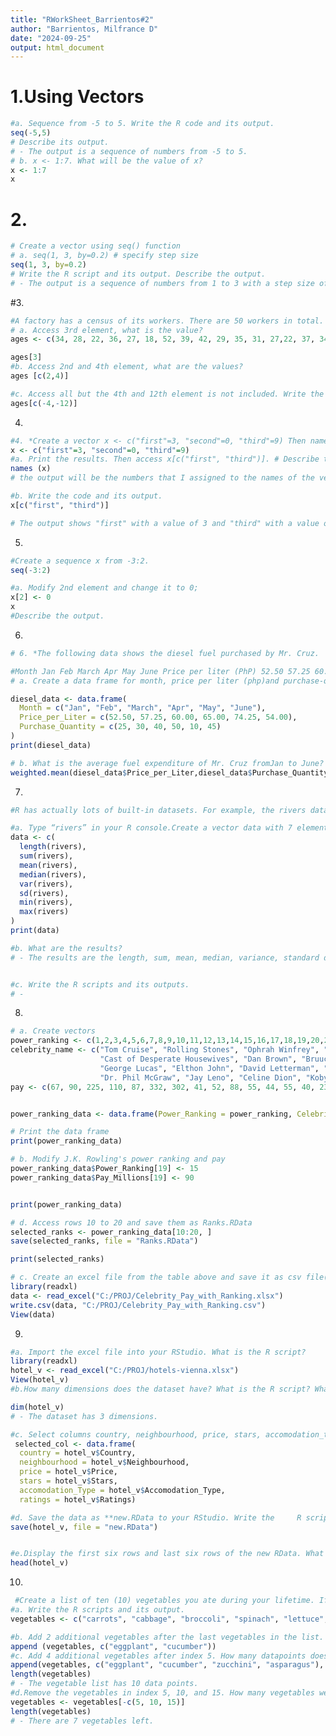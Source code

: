 ```yaml
---
title: "RWorkSheet_Barrientos#2"
author: "Barrientos, Milfrance D"
date: "2024-09-25"
output: html_document
---
```


# 1.Using Vectors
```r
#a. Sequence from -5 to 5. Write the R code and its output.
seq(-5,5)
# Describe its output.
# - The output is a sequence of numbers from -5 to 5.
# b. x <- 1:7. What will be the value of x?
x <- 1:7
x

```
# 2.
```r
# Create a vector using seq() function
# a. seq(1, 3, by=0.2) # specify step size
seq(1, 3, by=0.2)
# Write the R script and its output. Describe the output.
# - The output is a sequence of numbers from 1 to 3 with a step size of 0.2.
```
#3. 
```r
#A factory has a census of its workers. There are 50 workers in total. The following list shows their ages: 34, 28, 22, 36, 27, 18, 52, 39, 42, 29, 35, 31, 27,22, 37, 34, 19, 20, 57, 49, 50, 37, 46, 25, 17, 37, 43, 53, 41, 51, 35,24,33, 41, 53, 40, 18, 44, 38, 41, 48, 27, 39, 19, 30, 61, 54, 58, 26,18.
# a. Access 3rd element, what is the value?
ages <- c(34, 28, 22, 36, 27, 18, 52, 39, 42, 29, 35, 31, 27,22, 37, 34, 19, 20, 57, 49, 50, 37, 46, 25, 17, 37, 43, 53, 41, 51, 35,24,33, 41, 53, 40, 18, 44, 38, 41, 48, 27, 39, 19, 30, 61, 54, 58, 26,18)

ages[3]
#b. Access 2nd and 4th element, what are the values?
ages [c(2,4)]

#c. Access all but the 4th and 12th element is not included. Write the R script and its output.
ages[c(-4,-12)]

```
4. 
```r
#4. *Create a vector x <- c("first"=3, "second"=0, "third"=9) Then named the vector, names(x).
x <- c("first"=3, "second"=0, "third"=9)
#a. Print the results. Then access x[c("first", "third")]. # Describe the output.
names (x)
# the output will be the numbers that I assigned to the names of the vector.

#b. Write the code and its output.
x[c("first", "third")]

# The output shows "first" with a value of 3 and "third" with a value of 9.

```
5.
```r
#Create a sequence x from -3:2.
seq(-3:2)

#a. Modify 2nd element and change it to 0;
x[2] <- 0
x
#Describe the output.

```
6.
```r
# 6. *The following data shows the diesel fuel purchased by Mr. Cruz.

#Month Jan Feb March Apr May June Price per liter (PhP) 52.50 57.25 60.00 65.00 74.25 54.00 Purchase–quantity(Liters) 25 30 40 50 10 45
# a. Create a data frame for month, price per liter (php)and purchase-quantity (liter). Write the R scripts andits output.

diesel_data <- data.frame(
  Month = c("Jan", "Feb", "March", "Apr", "May", "June"),
  Price_per_Liter = c(52.50, 57.25, 60.00, 65.00, 74.25, 54.00),
  Purchase_Quantity = c(25, 30, 40, 50, 10, 45)
)
print(diesel_data)

# b. What is the average fuel expenditure of Mr. Cruz fromJan to June? Note: Use ‘weighted.mean(liter,purchase)‘. Write the R scripts and its output.
weighted.mean(diesel_data$Price_per_Liter,diesel_data$Purchase_Quantity)

```
7.
```r
#R has actually lots of built-in datasets. For example, the rivers data “gives the lengths (in miles) of 141 “major” rivers in North America, as compiled by the US Geological Survey”.     

#a. Type “rivers” in your R console.Create a vector data with 7 elements, containing the number of elements (length) in rivers, their sum (sum), mean (mean), median(median), variance(var), standard deviation(sd),minimum (min) and maximum (max).
data <- c(
  length(rivers),
  sum(rivers),
  mean(rivers),
  median(rivers),
  var(rivers),
  sd(rivers),
  min(rivers),
  max(rivers)
)
print(data)

#b. What are the results?
# - The results are the length, sum, mean, median, variance, standard deviation, minimum, and maximum of the rivers data.


#c. Write the R scripts and its outputs.
# - 

```
8.
```r
# a. Create vectors
power_ranking <- c(1,2,3,4,5,6,7,8,9,10,11,12,13,14,15,16,17,18,19,20,21,22,23,24,25)
celebrity_name <- c("Tom Cruise", "Rolling Stones", "Ophrah Winfrey", "U2", "Tiger Woods", "Steven Spielberg", "Howard Stern", "50 Cent", 
                    "Cast of Desperate Housewives", "Dan Brown", "Bruuce Springsteen", "Donald Trump", "Muhammad Ali","Paul McCartney", 
                    "George Lucas", "Elthon John", "David Letterman", "Phil Mickelson", "J.K Rowling", "Brad Pitt", "Peter Jackson", 
                    "Dr. Phil McGraw", "Jay Leno", "Celine Dion", "Koby Bryant")
pay <- c(67, 90, 225, 110, 87, 332, 302, 41, 52, 88, 55, 44, 55, 40, 233, 34, 40, 47, 75, 25, 39, 45, 32, 40, 31)


power_ranking_data <- data.frame(Power_Ranking = power_ranking, Celebrity_Name = celebrity_name, Pay_Millions = pay)

# Print the data frame
print(power_ranking_data)

# b. Modify J.K. Rowling's power ranking and pay
power_ranking_data$Power_Ranking[19] <- 15
power_ranking_data$Pay_Millions[19] <- 90


print(power_ranking_data)

# d. Access rows 10 to 20 and save them as Ranks.RData
selected_ranks <- power_ranking_data[10:20, ]
save(selected_ranks, file = "Ranks.RData")

print(selected_ranks)


```

```r
# c. Create an excel file from the table above and save it as csv file(PowerRanking). Import the csv file into the RStudio. What is the R script?
library(readxl)
data <- read_excel("C:/PROJ/Celebrity_Pay_with_Ranking.xlsx")
write.csv(data, "C:/PROJ/Celebrity_Pay_with_Ranking.csv")
View(data)
```


9.
```r
#a. Import the excel file into your RStudio. What is the R script?
library(readxl)
hotel_v <- read_excel("C:/PROJ/hotels-vienna.xlsx")
View(hotel_v)
#b.How many dimensions does the dataset have? What is the R script? What is its output?

dim(hotel_v)
# - The dataset has 3 dimensions.

#c. Select columns country, neighbourhood, price, stars, accomodation_type, and ratings. Write the R script.
 selected_col <- data.frame(
  country = hotel_v$Country,
  neighbourhood = hotel_v$Neighbourhood,
  price = hotel_v$Price,
  stars = hotel_v$Stars,
  accomodation_Type = hotel_v$Accomodation_Type,
  ratings = hotel_v$Ratings)

#d. Save the data as **new.RData to your RStudio. Write the     R script. 
save(hotel_v, file = "new.RData")


#e.Display the first six rows and last six rows of the new RData. What is the R script?
head(hotel_v)

```
10. 
```r
 #Create a list of ten (10) vegetables you ate during your lifetime. If none, just list down.
#a. Write the R scripts and its output.
vegetables <- c("carrots", "cabbage", "broccoli", "spinach", "lettuce", "tomato", "bell pepper", "onion", "garlic", "potato")

#b. Add 2 additional vegetables after the last vegetables in the list. What is the R script and its output?
append (vegetables, c("eggplant", "cucumber"))
#c. Add 4 additional vegetables after index 5. How many datapoints does your vegetable list have? What is the R script and its output?
append(vegetables, c("eggplant", "cucumber", "zucchini", "asparagus"), after = 5)
length(vegetables)
# - The vegetable list has 10 data points.
#d.Remove the vegetables in index 5, 10, and 15. How many vegetables were left? Write the codes and its output.
vegetables <- vegetables[-c(5, 10, 15)]
length(vegetables)
# - There are 7 vegetables left.
```